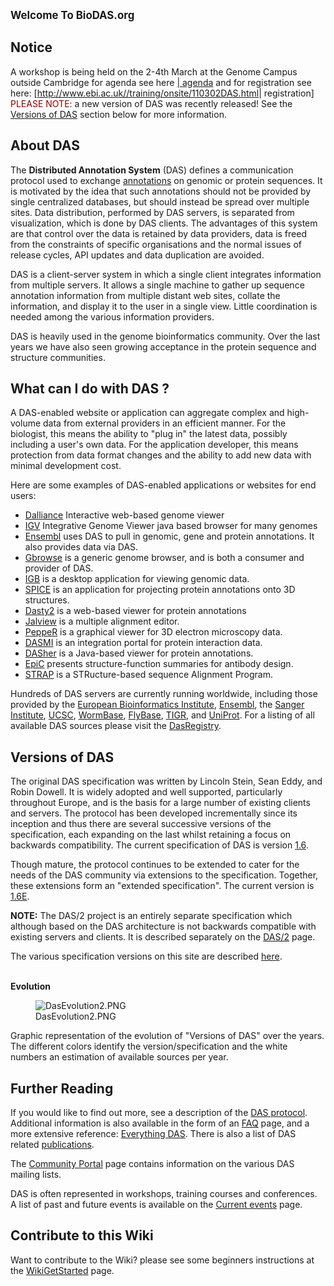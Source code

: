 <big>'''Welcome To BioDAS.org'''</big>

==Notice==
A workshop is being held on the 2-4th March at the Genome Campus outside Cambridge for agenda see here [http://www.biodas.org/wiki/DASWorkshop2011 | agenda] and for registration see here: [http://www.ebi.ac.uk//training/onsite/110302DAS.html| registration]
<span style="color: darkred;">PLEASE NOTE: </span>a new version of DAS was recently released! See the [[#Versions of DAS|Versions of DAS]] section below for more information.

== About DAS ==

The <b>Distributed Annotation System</b> (DAS) defines a communication protocol used 
to exchange [http://en.wikipedia.org/wiki/Genome_project#Genome_annotation annotations] on genomic or protein sequences. 
It is motivated by the idea that such annotations 
should not be provided by single centralized databases, but should instead be spread 
over multiple sites. Data distribution, performed by DAS servers, is separated
from visualization, which is done by DAS clients. The advantages of this system are that control over the data is retained by data providers, data is freed from the constraints of specific organisations and the normal issues of release cycles, API updates and data duplication are avoided.

DAS is a client-server system in which a single client integrates information from 
multiple servers. It allows a single machine to gather up sequence annotation 
information from multiple distant web sites, collate the information, and display it
to the user in a single view. Little coordination is needed among the various 
information providers.

DAS is heavily used in the genome bioinformatics community. Over the last years we have also
seen growing acceptance in the protein sequence and structure communities.

== What can I do with DAS ? ==

A DAS-enabled website or application can aggregate complex and high-volume data from external providers in an efficient manner. For the biologist, this means the ability to "plug in" the latest data, possibly including a user's own data. For the application developer, this means protection from data format changes and the ability to add new data with minimal development cost.

Here are some examples of DAS-enabled applications or websites for end users:

* [http://www.biodalliance.org/ Dalliance] Interactive web-based genome viewer
* [http://www.broadinstitute.org/igv/ IGV] Integrative Genome Viewer java based browser for many genomes
* [http://www.ensembl.org/info/data/ensembl_das.html Ensembl] uses DAS to pull in genomic, gene and protein annotations. It also provides data via DAS.
* [http://www.gmod.org/gbrowse_installation Gbrowse] is a generic genome browser, and is both a consumer and provider of DAS.
* [http://genoviz.sourceforge.net IGB] is a desktop application for viewing genomic data.
* [http://www.efamily.org.uk/software/dasclients/spice/ SPICE] is an application for projecting protein annotations onto 3D structures.
* [http://www.ebi.ac.uk/dasty/ Dasty2] is a web-based viewer for protein annotations
* [http://www.jalview.org Jalview] is a multiple alignment editor.
* [http://biocomp.cnb.uam.es/das/PeppeR/ PeppeR] is a graphical viewer for 3D electron microscopy data.
* [http://www.dasmi.de DASMI] is an integration portal for protein interaction data.
* [http://dasher.sbc.su.se DASher] is a Java-based viewer for protein annotations.
* [http://epic.embl.de EpiC] presents structure-function summaries for antibody design.
* [http://www.bioinformatics.org/strap/ STRAP] is a STRucture-based sequence Alignment Program.

Hundreds of DAS servers are currently running worldwide, including those provided by the [http://www.ebi.ac.uk/ European Bioinformatics Institute], [http://www.ensembl.org/ Ensembl], the [http://www.sanger.ac.uk/ Sanger Institute], [http://genome.ucsc.edu/ UCSC], [http://www.wormbase.org/ WormBase], [http://www.flybase.org/ FlyBase], [http://www.tigr.org/ TIGR], and [http://www.ebi.ac.uk/uniprot-das/ UniProt]. For a listing of all available DAS sources please visit the [[DasRegistry]].

== Versions of DAS ==

The original DAS specification was written by Lincoln Stein, Sean Eddy, and Robin Dowell. It is widely adopted and well supported, particularly throughout Europe, and is the basis for a large number of existing clients and servers. The protocol has been developed incrementally since its inception and thus there are several successive versions of the specification, each expanding on the last whilst retaining a focus on backwards compatibility. The current specification of DAS is version [[DAS1.6|1.6]].

Though mature, the protocol continues to be extended to cater for the needs of the DAS community via extensions to the specification. Together, these extensions form an "extended specification". The current version is [[DAS1.6E|1.6E]].

<b>NOTE:</b> The DAS/2 project is an entirely separate specification which although based on the DAS architecture is not backwards compatible with existing servers and clients. It is described separately on the [[DAS/2]] page.

The various specification versions on this site are described [[DAS specification|here]].

<br>
'''Evolution'''

[[Image:DasEvolution2.PNG]]

Graphic representation of the evolution of "Versions of DAS" over the years. The different colors identify the version/specification and the white numbers an estimation of available sources per year.

== Further Reading ==

If you would like to find out more, see a description of the [[DAS/1|DAS protocol]]. Additional information is also available in the form of an [[DasFAQ|FAQ]] page, and a more extensive reference: [[Everything DAS]]. There is also a list of DAS related [[DAS_publications|publications]].

The [[BioDAS:Community_Portal|Community Portal]] page contains information on the various DAS mailing lists.

DAS is often represented in workshops, training courses and conferences. A list of past and future events is available on the [[Current events]] page.

== Contribute to this Wiki ==

Want to contribute to the Wiki? please see some beginners instructions at the [[WikiGetStarted]] page.